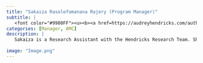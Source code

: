 ```yaml
---
title: "Sakaiza Rasolofomanana Rajery (Program Manager)"
subtitle: |
   <font color="#9900FF"><u><b><a href=https://audreyhendricks.com/authors/sakaizarasolofomanana-rajery/>Website</a> </b></u></font> 
categories: [Manager, AMC]
description: |
   Sakaiza is a Research Assistant with the Hendricks Research Team. She has a keen interest in the application of statistical methods on biomedical data to better population health in diverse communities. Her work focuses on developing statistical pipelines to detect associations between diet and health using metabolomics data. 
     
image: "Image.png"
---
```


<!-- ## About -->

<!-- Sakaiza has a keen interest in the application of statistical methods on biomedical data to better population health in diverse communities. Her work with the Hendricks research team focuses on developing statistical pipelines to detect associations between diet and health using metabolomics data. -->